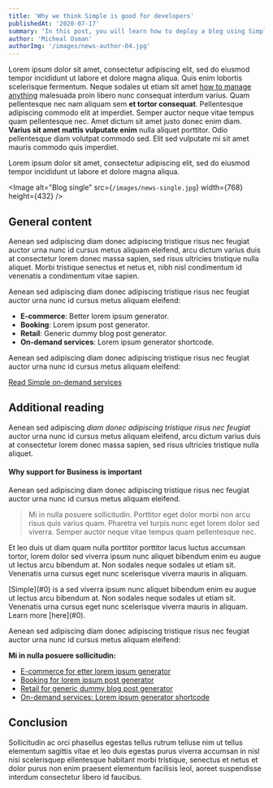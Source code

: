 ```yaml
---
title: 'Why we think Simple is good for developers'
publishedAt: '2020-07-17'
summary: 'In this post, you will learn how to deploy a blog using Simple custom asset source plugin that uses the webcam to insert a photo in the image field.'
author: 'Micheal Osman'
authorImg: '/images/news-author-04.jpg'
---
```


Lorem ipsum dolor sit amet, consectetur adipiscing elit, sed do eiusmod tempor incididunt ut labore et dolore magna aliqua. Quis enim lobortis scelerisque fermentum. Neque sodales ut etiam sit amet [how to manage anything](#0) malesuada proin libero nunc consequat interdum varius. Quam pellentesque nec nam aliquam sem **et tortor consequat**. Pellentesque adipiscing commodo elit at imperdiet. Semper auctor neque vitae tempus quam pellentesque nec. Amet dictum sit amet justo donec enim diam. **Varius sit amet mattis vulputate enim** nulla aliquet porttitor. Odio pellentesque diam volutpat commodo sed. Elit sed vulputate mi sit amet mauris commodo quis imperdiet.

Lorem ipsum dolor sit amet, consectetur adipiscing elit, sed do eiusmod tempor incididunt ut labore et dolore magna aliqua.

<Image
  alt="Blog single"
  src={`/images/news-single.jpg`}
  width={768}
  height={432}
/>

## General content

Aenean sed adipiscing diam donec adipiscing tristique risus nec feugiat auctor urna nunc id cursus metus aliquam eleifend, arcu dictum varius duis at consectetur lorem donec massa sapien, sed risus ultricies tristique nulla aliquet. Morbi tristique senectus et netus et, nibh nisl condimentum id venenatis a condimentum vitae sapien.

Aenean sed adipiscing diam donec adipiscing tristique risus nec feugiat auctor urna nunc id cursus metus aliquam eleifend:

- **E-commerce**: Better lorem ipsum generator.
- **Booking**: Lorem ipsum post generator.
- **Retail**: Generic dummy blog post generator.
- **On-demand services**: Lorem ipsum generator shortcode.

Aenean sed adipiscing diam donec adipiscing tristique risus nec feugiat auctor urna nunc id cursus metus aliquam eleifend:

[Read Simple on-demand services](#0)

## Additional reading

Aenean sed adipiscing _diam donec adipiscing tristique risus nec feugiat_ auctor urna nunc id cursus metus aliquam eleifend, arcu dictum varius duis at consectetur lorem donec massa sapien, sed risus ultricies tristique nulla aliquet.

#### Why support for Business is important

Aenean sed adipiscing diam donec adipiscing tristique risus nec feugiat auctor urna nunc id cursus metus aliquam eleifend.

> Mi in nulla posuere sollicitudin. Porttitor eget dolor morbi non arcu risus quis varius quam. Pharetra vel turpis nunc eget lorem dolor sed viverra. Semper auctor neque vitae tempus quam pellentesque nec.

Et leo duis ut diam quam nulla porttitor porttitor lacus luctus accumsan tortor, lorem dolor sed viverra ipsum nunc aliquet bibendum enim eu augue ut lectus arcu bibendum at. Non sodales neque sodales ut etiam sit. Venenatis urna cursus eget nunc scelerisque viverra mauris in aliquam.

<Banner>
  [Simple](#0) is a sed viverra ipsum nunc aliquet bibendum enim eu augue ut
  lectus arcu bibendum at. Non sodales neque sodales ut etiam sit. Venenatis
  urna cursus eget nunc scelerisque viverra mauris in aliquam. Learn more
  [here](#0).
</Banner>

Aenean sed adipiscing diam donec adipiscing tristique risus nec feugiat auctor urna nunc id cursus metus aliquam eleifend:

**Mi in nulla posuere sollicitudin:**

- [E-commerce for etter lorem ipsum generator](#0)
- [Booking for lorem ipsum post generator](#0)
- [Retail for generic dummy blog post generator](#0)
- [On-demand services: Lorem ipsum generator shortcode](#0)

## Conclusion

Sollicitudin ac orci phasellus egestas tellus rutrum telluse nim ut tellus elementum sagittis vitae et leo duis egestas purus viverra accumsan in nisl nisi scelerisquep ellentesque habitant morbi tristique, senectus et netus et dolor purus non enim praesent elementum facilisis leol, aoreet suspendisse interdum consectetur libero id faucibus.
